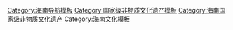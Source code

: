 {{Navbox
|name = 海南国家级非物质文化遗产
|title = 海南[[国家级非物质文化遗产代表性项目名录]]
|titlestyle =
|image =
|style = text-align:left;
|state = {{{state<includeonly>|collapsed</includeonly>}}}
|groupstyle = text-align:center;
| listclass = hlist
|group1 = 民间文学
|list1 = 

|group2 = 传统音乐
|list2 = 
* [[崖州民歌]]
* [[儋州调声]]
* [[藏族拉伊]]<sup>注</sup>
* [[十番音乐]]<sup>注</sup>（[[海南八音器乐]]）
* [[苗族民歌]]<sup>注</sup>
* [[黎族民歌]]（[[琼中黎族民歌]]）
* [[藏族民歌]]<sup>注</sup>（[[藏族酒曲]]）
* [[藏族扎木聂弹唱]]
* [[黎族竹木器乐]]
* [[道教音乐]]<sup>注</sup>（[[海南斋醮科仪音乐]]）
* [[临高渔歌]]
|group3 = 传统舞蹈
|list3 = 
* [[黎族打柴舞]]
* [[老古舞]]
|group4 = 传统戏剧
|list4 = 
* [[木偶戏]]<sup>注</sup>（[[临高人偶戏]]，[[文昌公仔戏]]，[[三江公仔戏]]）
* [[琼剧]]
* [[海南斋戏]]
|group5 = 曲艺
|list5 = 

|group6 = 传统体育<br>游艺与杂技
|list6 = 

|group7 = 传统美术
|list7 = 
* [[木雕]]<sup>注</sup>（[[花瑰艺术]]）
* [[椰雕]]（[[海南椰雕]]）
|group8 = 传统技艺
|list8 = 
* [[黎族原始制陶技艺]]
* [[黎族传统纺染织绣技艺]]
* [[黎族树皮布制作技艺]]
* [[黎族钻木取火技艺]]
* [[陶器烧制技艺]]<sup>注</sup>（[[黎族泥片制陶技艺]]）
* [[曬藍|晒盐技艺]]<sup>注</sup>（[[海盐晒制技艺]]）
* [[黎族船型屋营造技艺]]
|group9 = 传统医药
|list9 = 

|group10 = 民俗
|list10 = 
* [[三月三]]<sup>注</sup>（[[黎族三月三节]]）
* [[妈祖祭典]]<sup>注</sup>（[[海口天后祀奉]]）
* [[民间信俗]]<sup>注</sup>（[[冼夫人|冼夫人信俗]]）
* [[黎族服饰]]
* [[藏族服饰]]<sup>注</sup>
* [[南海航道更路经]]
|belowstyle= text-align:left;
|below = 
*上标“注”的项目为多省区市联合申报。
参见：[[海南非物质文化遗产代表性项目名录]]
}}<noinclude>
[[Category:海南导航模板]]
[[Category:国家级非物质文化遗产模板]]
[[Category:海南国家级非物质文化遗产]]
[[Category:海南文化模板]]
</noinclude>